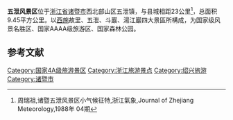'''五泄风景区'''位于[[浙江省|浙江省]][[诸暨市|诸暨市]]西北部山区五泄镇，与县城相距23公里<ref>周瑞祖,诸暨五泄风景区小气候征特,浙江氣象,Journal of Zhejiang Meteorology,1988年 04期</ref>，总面积9.45平方公里。以[[西施|西施]]故里、五泄、斗巖、湯江巖四大景區所構成，为国家级风景名胜区、国家AAAA级旅游区、国家森林公园。

==参考文献==
<div class="references-small">
<references />
</div>

[[Category:国家4A级旅游景区|Category:国家4A级旅游景区]]
[[Category:浙江旅游景点|Category:浙江旅游景点]]
[[Category:绍兴旅游|Category:绍兴旅游]]
[[Category:诸暨市|Category:诸暨市]]
